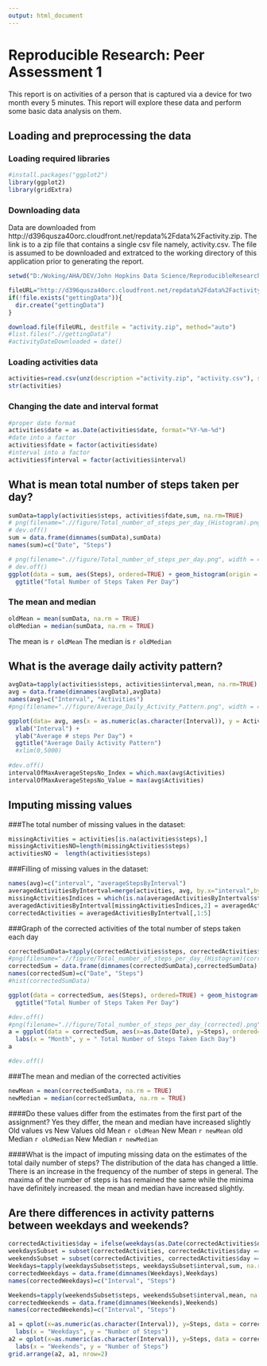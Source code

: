```yaml
---
output: html_document
---
```

# Reproducible Research: Peer Assessment 1
This report is on activities of a person that is captured via a device for two month every 5 minutes. This report will explore these data and perform some basic data analysis on them.

## Loading and preprocessing the data
### Loading required libraries
```r
#install.packages("ggplot2")
library(ggplot2)
library(gridExtra)
```
### Downloading data
Data are downloaded from http://d396qusza40orc.cloudfront.net/repdata%2Fdata%2Factivity.zip. The link is to a zip file that contains a single csv file namely, activity.csv. The file is assumed to be downloaded and extratced to the working directory of this application prior to generating the report.

```r
setwd("D:/Woking/AHA/DEV/John Hopkins Data Science/ReproducibleResearch/RepData_PeerAssessment1")

fileURL="http://d396qusza40orc.cloudfront.net/repdata%2Fdata%2Factivity.zip"
if(!file.exists("gettingData")){
  dir.create("gettingData")
}

download.file(fileURL, destfile = "activity.zip", method="auto")
#list.files(".//gettingData")
#activityDateDownloaded = date()
```

### Loading activities data
```r
activities=read.csv(unz(description ="activity.zip", "activity.csv"), sep=",")
str(activities)
```
### Changing  the date and interval format
```r
#proper date format
activities$date = as.Date(activities$date, format="%Y-%m-%d")
#date into a factor
activities$fdate = factor(activities$date)
#interval into a factor
activities$finterval = factor(activities$interval)
```


## What is mean total number of steps taken per day?
```r
sumData=tapply(activities$steps, activities$fdate,sum, na.rm=TRUE)
# png(filename=".//figure/Total_number_of_steps_per_day_(Histogram).png", width = 480, height = 480, units = "px", pointsize = 12, bg = "white", res = NA, family = "", restoreConsole = TRUE)
# dev.off()
sum = data.frame(dimnames(sumData),sumData)
names(sum)=c("Date", "Steps")

# png(filename=".//figure/Total_number_of_steps_per_day.png", width = 480, height = 480, units = "px", pointsize = 12, bg = "white", res = NA, family = "", restoreConsole = TRUE)
# dev.off()
ggplot(data = sum, aes(Steps), ordered=TRUE) + geom_histogram(origin = 0, binwidth=5000, aes(fill = ..count..)) +
  ggtitle("Total Number of Steps Taken Per Day")


```

### The mean and median
```r
oldMean = mean(sumData, na.rm = TRUE)
oldMedian = median(sumData, na.rm = TRUE)
```
The mean is ```r oldMean```
The median is ```r oldMedian```

## What is the average daily activity pattern?
```r
avgData=tapply(activities$steps, activities$interval,mean, na.rm=TRUE)
avg = data.frame(dimnames(avgData),avgData)
names(avg)=c("Interval", "Activities")
#png(filename=".//figure/Average_Daily_Activity_Pattern.png", width = 480, height = 480, units = "px", pointsize = 12, bg = "white", res = NA, family = "", restoreConsole = TRUE)

ggplot(data= avg, aes(x = as.numeric(as.character(Interval)), y = Activities), ordered=TRUE) + geom_line() + geom_point(colour = 'red', size = 1)+
  xlab("Interval") +
  ylab("Average # steps Per Day") +
  ggtitle("Average Daily Activity Pattern")
  #xlim(0,5000)
  
#dev.off()
intervalOfMaxAverageStepsNo_Index = which.max(avg$Activities)
intervalOfMaxAverageStepsNo_Value = max(avg$Activities)
```


## Imputing missing values
###The total number of missing values in the dataset:
```r
missingActivities = activities[is.na(activities$steps),]
missingActivitiesNO=length(missingActivities$steps)
activitiesNO =  length(activities$steps)
```

###Filling of missing values in the dataset:
```r

names(avg)=c("interval", "averageStepsByInterval")
averagedActivitiesByIntertval=merge(activities, avg, by.x="interval",by.y="interval")
missingActivitiesIndices = which(is.na(averagedActivitiesByIntertval$steps))
averagedActivitiesByIntertval[missingActivitiesIndices,2] = averagedActivitiesByIntertval[missingActivitiesIndices,6]
correctedActivities = averagedActivitiesByIntertval[,1:5]
```

###Graph of the corrected activities of the total number of steps taken each day
```r
correctedSumData=tapply(correctedActivities$steps, correctedActivities$fdate,sum, na.rm=TRUE)
#png(filename=".//figure/Total_number_of_steps_per_day_(Histogram)(corrected).png", width = 480, height = 480, units = "px", pointsize = 12, bg = "white", res = NA, family = "", restoreConsole = TRUE)
correctedSum = data.frame(dimnames(correctedSumData),correctedSumData)
names(correctedSum)=c("Date", "Steps")
#hist(correctedSumData)

ggplot(data = correctedSum, aes(Steps), ordered=TRUE) + geom_histogram(origin = 0, binwidth=5000, aes(fill = ..count..)) +
  ggtitle("Total Number of Steps Taken Per Day")

#dev.off()
#png(filename=".//figure/Total_number_of_steps_per_day_(corrected).png", width = 480, height = 480, units = "px", pointsize = 12, bg = "white", res = NA, family = "", restoreConsole = TRUE)
a = ggplot(data = correctedSum, aes(x=as.Date(Date), y=Steps), ordered=TRUE) + geom_line() + geom_point()+
  labs(x = "Month", y = " Total Number of Steps Taken Each Day")
a

#dev.off()
```

###The mean and median of the corrected activities
```r
newMean = mean(correctedSumData, na.rm = TRUE)
newMedian = median(correctedSumData, na.rm = TRUE)
```
####Do these values differ from the estimates from the first part of the assignment? 
Yes they differ, the mean and median have increased slightly     
Old values vs New Values
old Mean `r oldMean` New Mean `r newMean`
old Median `r oldMedian` New Median `r newMedian`

####What is the impact of imputing missing data on the estimates of the total daily number of steps?
The distribution of the data has changed a little. There is an increase in the frequency of the number of steps in general. The maxima of the number of steps is has remained the same while the minima have definitely increased. the mean and median have increased slightly.

## Are there differences in activity patterns between weekdays and weekends?
```r
correctedActivities$day = ifelse(weekdays(as.Date(correctedActivities$date)) %in% c("Saturday", "Sunday"), "Weekend", "Weekday")
weekdaysSubset = subset(correctedActivities, correctedActivities$day == "Weekday")
weekendsSubset = subset(correctedActivities, correctedActivities$day == "Weekend")
Weekdays=tapply(weekdaysSubset$steps, weekdaysSubset$interval,sum, na.rm=TRUE)
correctedWeekdays = data.frame(dimnames(Weekdays),Weekdays)
names(correctedWeekdays)=c("Interval", "Steps")

Weekends=tapply(weekendsSubset$steps, weekendsSubset$interval,mean, na.rm=TRUE)
correctedWeekends = data.frame(dimnames(Weekends),Weekends)
names(correctedWeekends)=c("Interval", "Steps")

a1 = qplot(x=as.numeric(as.character(Interval)), y=Steps, data = correctedWeekdays,  ordered=TRUE) + geom_line() + geom_point() +
  labs(x = "Weekdays", y = "Number of Steps")
a2 = qplot(x=as.numeric(as.character(Interval)), y=Steps, data = correctedWeekends, ordered=TRUE) + geom_line() + geom_point()+
  labs(x = "Weekends", y = "Number of Steps")
grid.arrange(a2, a1, nrow=2)
```